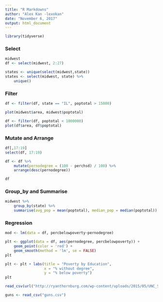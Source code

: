 ```yaml
---
title: "R Markdowns"
author: "Alex Kan -lexokan"
date: "November 6, 2017"
output: html_document
---
```


```r
library(tidyverse)
```

### Select 
```r
midwest
df <- select(midwest, 2:27)

states <- unique(select(midwest,state))
states <- select(midwest, state) %>%
    unique()

```

### Filter

```r
df <- filter(df, state == "IL", poptotal > 15000)

plot(midwest$area, midwest$poptotal)

df <- filter(df, poptotal < 1000000)
plot(df$area, df$poptotal)

```

### Mutate and Arrange 

```r
df[,17:19]
select(df, 17:19)

df <- df %>%
    mutate(pernodegree = (100 - perchsd) / 100) %>% 
    arrange(desc(pernodegree))

df
```

### Group_by and Summarise
```r
midwest %>% 
    group_by(state) %>% 
    summarise(avg_pop = mean(poptotal), median_pop = median(poptotal))
```

### Regression 
```r
mod <- lm(data = df, percbelowpoverty~pernodegree)

plt <- ggplot(data = df, aes(pernodegree, percbelowpoverty)) +
    geom_point(color = 'red') +
    geom_smooth(method = 'lm', se = FALSE)
plt

plt <- plt + labs(title = "Poverty by Education", 
                  x = "% without degree",
                  y = "% below poverty")
plt

```


```r

read_csv(url("http://ryanthornburg.com/wp-content/uploads/2015/05/UNC_Salares_NandO_2015-05-06.csv"))

guns <- read_csv("guns.csv")

```



